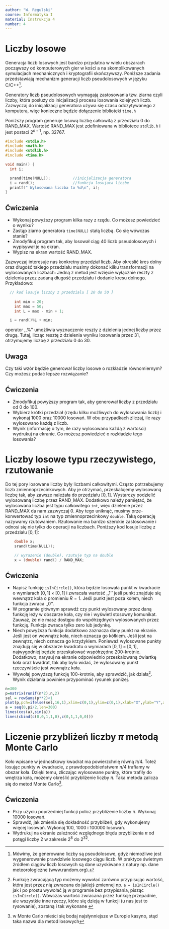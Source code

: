 ```yaml
---
author: "W. Regulski"
course: Informatyka I
material: Instrukcja 4
number: 4
---
```


# Liczby losowe
Generacja liczb losowych jest bardzo przydatna w wielu obszarach począwszy od komputerowych gier w kości a na skomplikowanych symulacjach mechanicznych i kryptografii skończywszy.
Poniższe zadania przedstawiają mechanizm generacji liczb pseudolosowych w języku C/C++^[Mówimy, że generowane liczby są pseudolosowe, gdyż niemożliwe jest wygenerowanie prawdziwie losowego ciągu liczb. W praktyce świetnym źródłem ciągów liczb losowych są dane uzyskiwane z natury  np. dane meteorologiczne (www.random.org).].

Generatory liczb pseudolosowych wymagają zastosowania tzw. ziarna czyli liczby, która posłuży do inicjalizacji procesu losowania kolejnych liczb.
Zazwyczaj do inicjalizacji generatora używa się czasu odczytywanego z komputera, więc konieczne będzie dołączenie biblioteki `time.h`

Poniższy program generuje losową liczbę całkowitą z przedziału 0 do RAND\_MAX.
Wartość RAND\_MAX jest zdefiniowana w bibliotece `stdlib.h` i jest postaci $2^{n-1}$, np. 32767.

```c++
#include <stdio.h>
#include <math.h>
#include <stdlib.h>
#include <time.h>

void main() {
  int i;

  srand(time(NULL));          //inicjalizacja generatora
  i = rand();                 //funkcja losujaca liczbe
  printf(" Wylosowana liczba to %d\n", i);
}
```

## Ćwiczenia

- Wykonaj powyższy program kilka razy z rzędu.
Co możesz powiedzieć o wyniku? 
- Zastąp ziarno generatora `time(NULL)` stałą liczbą.
Co się wówczas stanie?
- Zmodyfikuj program tak, aby losował ciąg 40 liczb pseudolosowych i wypisywał je na ekran.
- Wypisz na ekran wartość RAND\_MAX.

Zazwyczaj interesuje nas konkretny przedział liczb.
Aby określić kres dolny oraz długość takiego przedziału musimy dokonać kilku transformacji na wylosowanych liczbach:
Jedną z metod jest wzięcie wyłącznie reszty z dzielenia przez zadaną długość przedziału i dodanie kresu dolnego.
Przykładowo:
```c++
  // kod losuje liczby z przedzialu [ 20 do 50 ]
	
	int min = 20;
	int max = 50;
	int L = max - min + 1;

  i = rand()%L + min;
```

operator ,,%'' umożliwia wyznaczenie reszty z dzielenia jednej liczby przez drugą.
Tutaj, licząc resztę z dzielenia wyniku losowania przez 31, otrzymujemy liczbę z przedziału 0 do 30.

## Uwaga
Czy taki wzór będzie generował liczby losowe o rozkładzie równomiernym?
Czy możesz podać lepsze rozwiązanie?

## Ćwiczenia

- Zmodyfikuj powyższy program tak, aby generował liczby z przedziału od 0 do 100.
- Wybierz krótki przedział (rzędu kilku możliwych do wylosowania liczb) i wykonaj 1000 oraz 10000 losowań.
W obu przypadkach zliczaj, ile razy wylosowano każdą z liczb.
- Wynik (informację o tym, ile razy wylosowano każdą z wartości) wydrukuj na ekranie.
Co możesz powiedzieć o rozkładzie tego losowania?

# Liczby losowe typu rzeczywistego, rzutowanie
Do tej pory losowane liczby były liczbami całkowitymi.
Często potrzebujemy liczb zmiennoprzecinkowych.
Aby je otrzymać, przeskalujemy wylosowaną liczbę tak, aby zawsze należała do przedziału $[0, 1]$.
Wystarczy podzielić wylosowaną liczbę przez RAND\_MAX.
Dodatkowo należy pamiętać, że wylosowana liczba jest typu całkowitego `int`, więc dzielenie przez RAND\_MAX da nam zazwyczaj 0.
Aby tego uniknąć, musimy prze-konwertować typ `int` na typ zmiennoprzecinkowy 
`double`.
Taką operację nazywamy rzutowaniem.
Rzutowanie ma bardzo szerokie zastosowanie i odnosi się nie tylko do operacji na liczbach.
Poniższy kod losuje liczbę z przedziału $[0, 1]$:
```c++
    double x;
    srand(time(NULL));

    // wyrazenie (double), rzutuje typ na double
    x = (double) rand() / RAND_MAX;
```

## Ćwiczenia

- Napisz funkcję `isInCircle()`, która będzie losowała punkt w kwadracie o wymiarach $[0, 1] \times [0, 1]$ i zwracała wartość ,,1'' jeśli punkt znajduje się wewnątrz koła o promieniu $R = 1$.
Jeśli punkt jest poza kołem, niech funkcja zwraca ,,0''.
- W programie głównym sprawdź czy punkt wylosowany przez daną funkcję leży w obszarze koła, czy nie i wyświetl stosowny komunikat.
Zauważ, że nie masz dostępu do współrzędnych wylosowanych przez funkcję.
Funkcja zwraca tylko zero lub jedynkę.
- Niech powyższa funkcja dodatkowo zaznacza dany punkt na ekranie.
Jeśli jest on wewnątrz koła, niech oznacza go kółkiem.
Jeśli jest na zewnątrz, niech oznacza go krzyżykiem.
Ponieważ wylosowane punkty znajdują się w obszarze kwadratu o wymiarach $[0, 1] \times [0, 1]$, najwygodniej będzie przeskalować współrzędne 200-krotnie.
Dodatkowo, narysuj na ekranie odpowiednio przeskalowaną ćwiartkę koła oraz kwadrat, tak aby było widać, że wylosowany punkt rzeczywiście jest wewnątrz koła.
- Wywołaj powyższą funkcję 100-krotnie, aby sprawdzić, jak działa^[Funkcję zwracającą typ możemy wywołać zarówno przypisując wartość, która jest przez nią zwracana do jakiejś zmiennej np. `a = isInCircle()` jak i po prostu wywołać ją w programie bez przypisania, pisząc `isInCircle()`.
Wówczas wartość zwracana przez funkcję przepadnie, ale wszystkie inne rzeczy, które się dzieją w funkcji (u nas jest to rysowanie), zostaną i tak wykonane ].
Wynik działania powinien przypominać rysunek poniżej.

```r
n=300
p=matrix(runif(n*2),n,2)
sel = rowSums(p**2)<1
plot(p,pch=ifelse(sel,16,1),xlim=c(0,1),ylim=c(0,1),xlab="X",ylab="Y",asp=1)
a = seq(0,pi/2,len=300)
lines(cos(a),sin(a))
lines(cbind(c(0,0,1,1,0),c(0,1,1,0,0)))
```

# Liczenie przybliżeń liczby $\pi$ metodą Monte Carlo
Koło wpisane w jednostkowy kwadrat ma powierzchnię równą  $\pi/4$.
Toteż losując punkty w kwadracie, z prawdopodobieństwem $\pi/4$ trafiamy w obszar koła. 
Dzięki temu, zliczając wylosowane punkty, które trafiły do wnętrza koła, możemy określić przybliżenie liczby $\pi$.
Taka metoda zalicza się do metod Monte Carlo^[w Monte Carlo mieści się bodaj najsłynniejsze w Europie kasyno, stąd taka nazwa dla metod losowych]. 

## Ćwiczenia

- Przy użyciu poprzedniej funkcji policz przybliżenie liczby $\pi$.
Wykonaj 10000 losowań.
- Sprawdź, jak zmienia się dokładność przybliżeń, gdy wykonujemy więcej losowań.
Wykonaj 100, 1000 i 100000 losowań.
- Wydrukuj na ekranie zależność względnego błędu przybliżenia $\pi$ od potęgi liczby 2 w zakresie  $2^{8}$ do $2^{32}$.
